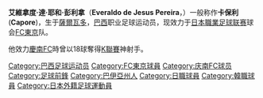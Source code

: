 {{Football player infobox
| playername          = 艾維拿度·達·耶和·彭利拿
| image               = [[File:Cabore_2011.jpg|200px]]
| fullname            = Everaldo de Jesus Pereira
| nickname            = 
| dateofbirth         = {{birth date and age|1980|2|19}}
| cityofbirth         = [[薩爾瓦多_(巴西)|薩爾瓦多]]
| countryofbirth      = [[巴西|巴西]] 
| height              = {{height|m=1.87}}
| currentclub         = [[FC東京|FC東京]]
| clubnumber          = 9
| position            = [[前鋒_(足球)|前鋒]]
| youthyears          = 
| youthclubs          = 
| years               = 2003-05<br />2006<br />2007<br />2008-
| clubs               = {{link-en|邦蘇斯素|Bonsucesso Futebol Clube}}<br />[[伊圖諾足球會|伊圖阿諾]]<br />[[慶南FC|慶南FC]]<br />[[FC東京|FC東京]]
| caps(goals)         = <br /><br />{{0}}26 {{0}}(18)<br />{{0}}{{0}}8 {{0}}{{0}}(3)
| nationalyears       = 
| nationalteam        = 
| nationalcaps(goals) = 
| pcupdate            = [[27_April|27 April]] 2008 
| ntupdate            =  
}}

'''艾維拿度·達·耶和·彭利拿'''（'''Everaldo de Jesus Pereira'''，{{bd|1980年|2月19日|}}）一般称作'''卡保利'''('''Capore''')，生于[[薩爾瓦多_(巴西)|薩爾瓦多]]，[[巴西|巴西]]职业足球运动员，现效力于[[日本職業足球联赛|日本職業足球联赛]]球会[[FC東京|FC東京]]队。

他效力[[慶南FC|慶南FC]]時曾以18球奪得[[K聯賽|K聯賽]]神射手。

{{DEFAULTSORT:Pereira, Everaldo de Jesus}}
[[Category:巴西足球运动员|Category:巴西足球运动员]]
[[Category:FC東京球員|Category:FC東京球員]]
[[Category:庆南FC球员|Category:庆南FC球员]]
[[Category:足球前鋒|Category:足球前鋒]]
[[Category:巴伊亞州人|Category:巴伊亞州人]]
[[Category:日職球員|Category:日職球員]]
[[Category:韓職球員|Category:韓職球員]]
[[Category:日本外籍足球運動員|Category:日本外籍足球運動員]]